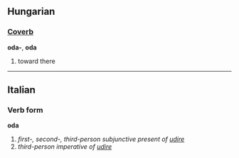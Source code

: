 ==Hungarian==
===[[Coverb]]===
'''oda-''', '''oda'''

# toward there

----

==Italian==
===Verb form===
'''oda'''

# ''first-, second-, third-person subjunctive present of [[udire]]''
# ''third-person imperative of [[udire]]''